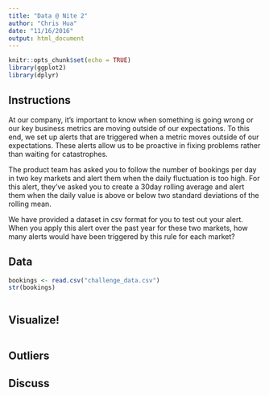 ```yaml
---
title: "Data @ Nite 2"
author: "Chris Hua"
date: "11/16/2016"
output: html_document
---
```


```r
knitr::opts_chunk$set(echo = TRUE)
library(ggplot2)
library(dplyr)
```

## Instructions

At our company, it's important to know when something is going wrong or our key business metrics are moving outside of our expectations. To this end, we set up alerts that are triggered when a metric moves outside of our expectations. These alerts allow us to be proactive in fixing problems rather than waiting for catastrophes.

The product team has asked you to follow the number of bookings per day in two key markets and alert them when the daily fluctuation is too high. For this alert, they’ve asked you to create a 30day rolling average and alert them when the daily value is above or below two standard deviations of the rolling mean.

We have provided a dataset in csv format for you to test out your alert. When you apply this alert over the past year for these two markets, how many alerts would have been triggered by this rule for each market?

## Data

```r
bookings <- read.csv("challenge_data.csv")
str(bookings)
```

```r

```

## Visualize!

```r

```


## Outliers

## Discuss
